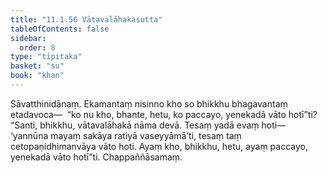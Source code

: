 ```yaml
---
title: "11.1.56 Vātavalāhakasutta"
tableOfContents: false
sidebar:
  order: 8
type: "tipitaka"
basket: "su"
book: "khan"
---
```



<DynamicBreadcrumb />

<Division number="605" book="khan">

<Paragraph number="1230" book="khan">
Sāvatthinidānaṃ. Ekamantaṃ nisinno kho so bhikkhu bhagavantaṃ etadavoca—  “ko nu kho, bhante, hetu, ko paccayo, yenekadā vāto hotī”ti? “Santi, bhikkhu, vātavalāhakā nāma devā. Tesaṃ yadā evaṃ hoti—  ‘yannūna mayaṃ sakāya ratiyā vaseyyāmā’ti, tesaṃ taṃ cetopaṇidhimanvāya vāto hoti. Ayaṃ kho, bhikkhu, hetu, ayaṃ paccayo, yenekadā vāto hotī”ti. Chappaññāsamaṃ.
</Paragraph>
</Division>